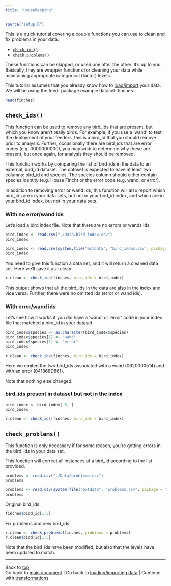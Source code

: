 ```yaml
---
title: "Housekeeping"
---
```


```r
source("setup.R")
```

This is a quick tutorial covering a couple functions you can use to clean and fix problems in your data.

- [`check_ids()`](#checkids)
- [`check_problems()`](#checkproblems)

These functions can be skipped, or used one after the other. It's up to you. Basically, they are wrapper functions for cleaning your data while maintaining appropriate categorical (factor) levels.

This tutorial assumes that you already know how to [load/import](load.html) your data. We will be using the feedr package example dataset: finches.

```r
head(finches)
```

<a id = "checkids"></a>

## `check_ids()`
This function can be used to remove any bird\_ids that are present, but which you know aren't really birds. For example, if you use a 'wand' to test the deployment of your feeders, this is a bird\_id that you should remove prior to analysis. Further, occasionally there are bird\_ids that are error codes (e.g. 0000000000), you may wish to determine why these are present, but once again, for analysis they should be removed.

This function works by comparing the list of bird\_ids in the data to an external, bird\_id dataset. The dataset is expected to have at least two columns: bird\_id and species. The species column should either contain species identity (e.g. House Finch) or the error code (e.g. wand, or error).

In addition to removing error or wand ids, this function will also report which bird\_ids are in your data sets, but not in your bird\_id index, and which are in your bird\_id index, but not in your data sets.

### With no error/wand ids

Let's load a bird index file. Note that there are no errors or wands ids.

```r
bird_index <- read.csv("./Data/bird_index.csv")
bird_index
```

```r
bird_index <- read.csv(system.file("extdata", "bird_index.csv", package = "feedr"))
bird_index
```

You need to give this function a data set, and it will return a cleaned data set. Here we'll save it as r.clean:
```r
r.clean <- check_ids(finches, bird_ids = bird_index)
```

This output shows that all the bird\_ids in the data are also in the index and vice versa. Further, there were no omitted ids (error or wand ids).

### With error/wand ids
Let's see how it works if you did have a 'wand' or 'error' code in your index file that matched a bird\_id in your dataset.

```r
bird_index$species <- as.character(bird_index$species)
bird_index$species[1] <- "wand"
bird_index$species[2] <- "error"
bird_index
```

```r
r.clean <- check_ids(finches, bird_ids = bird_index)
```

Here we omited the two bird\_ids associated with a wand (0620000514) and with an error (041868D861).  

Note that nothing else changed.

### bird\_ids present in dataset but not in the index
```r
bird_index <- bird_index[-5, ]
bird_index
```

```r
r.clean <- check_ids(finches, bird_ids = bird_index)
```


<a id = "checkproblems"></a>

## `check_problems()`

This function is only necessary if for some reason, you're getting errors in the bird\_ids in your data set.

This function will correct all instances of a bird\_id according to the list provided.

```r
problems <- read.csv("./Data/problems.csv")
problems
```

```r
problems <- read.csv(system.file("extdata", "problems.csv", package = "feedr"))
problems
```

Original bird\_ids:
```r
finches$bird_id[1:5]
```

Fix problems and new bird\_ids:
```r
r.clean <- check_problems(finches, problems = problems)
r.clean$bird_id[1:5]
```

Note that the bird\_ids have been modified, but also that the levels have been updated to match.

--------------------------
Back to [top](#top)  
Go back to [main document](feedr.html) | Go back to [loading/importing data](load.html) | Continue with [transformations](transformations.html)
